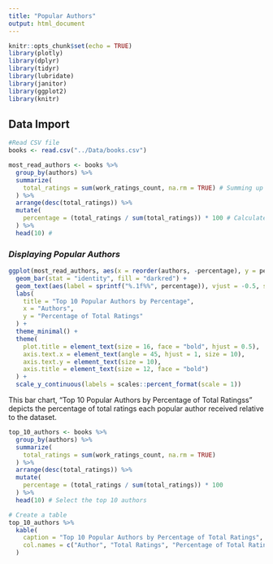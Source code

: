 ```yaml
---
title: "Popular Authors"
output: html_document
---
```


```r
knitr::opts_chunk$set(echo = TRUE)
library(plotly)
library(dplyr)
library(tidyr)
library(lubridate)
library(janitor)
library(ggplot2)
library(knitr)
```

## Data Import
```r
#Read CSV file 
books <- read.csv("../Data/books.csv")
```

```r
most_read_authors <- books %>%
  group_by(authors) %>%
  summarize(
    total_ratings = sum(work_ratings_count, na.rm = TRUE) # Summing up ratings for each author
  ) %>%
  arrange(desc(total_ratings)) %>%
  mutate(
    percentage = (total_ratings / sum(total_ratings)) * 100 # Calculate percentage of total ratings
  ) %>%
  head(10) #
```

### *Displaying  Popular Authors*
```r
ggplot(most_read_authors, aes(x = reorder(authors, -percentage), y = percentage)) +
  geom_bar(stat = "identity", fill = "darkred") +
  geom_text(aes(label = sprintf("%.1f%%", percentage)), vjust = -0.5, size = 4) + 
  labs(
    title = "Top 10 Popular Authors by Percentage",
    x = "Authors",
    y = "Percentage of Total Ratings"
  ) +
  theme_minimal() +
  theme(
    plot.title = element_text(size = 16, face = "bold", hjust = 0.5), 
    axis.text.x = element_text(angle = 45, hjust = 1, size = 10),
    axis.text.y = element_text(size = 10),
    axis.title = element_text(size = 12, face = "bold")
  ) +
  scale_y_continuous(labels = scales::percent_format(scale = 1)) 
```


This bar chart, "Top 10 Popular Authors by Percentage of Total Ratingss" depicts the percentage of total ratings each popular author received relative to the dataset.

```r
top_10_authors <- books %>%
  group_by(authors) %>%
  summarize(
    total_ratings = sum(work_ratings_count, na.rm = TRUE)
  ) %>%
  arrange(desc(total_ratings)) %>%
  mutate(
    percentage = (total_ratings / sum(total_ratings)) * 100
  ) %>%
  head(10) # Select the top 10 authors

# Create a table
top_10_authors %>%
  kable(
    caption = "Top 10 Popular Authors by Percentage of Total Ratings",
    col.names = c("Author", "Total Ratings", "Percentage of Total Ratings")
  )
```


